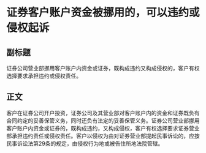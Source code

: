 # 证券客户账户资金被挪用的，可以违约或侵权起诉
## 副标题
证券公司营业部挪用客户账户内资金或证券，既构成违约又构成侵权的，客户有权选择要求承担违约或侵权责任。
## 正文
客户在证券公司开户投资，证券公司及其营业部对客户账户内的资金和证券既负有合同约定的妥善保管义务，同时还负有法定的妥善保管义务。证券公司营业部挪用客户账户内资金或证券的，既构成违约，又构成侵权，客户有权选择要求证券营业部承担违约责任或侵权责任。客户以侵权为由对证券营业部提起民事诉讼的，应按民事诉讼法第29条的规定，由侵权行为地或被告住所地法院管辖。
